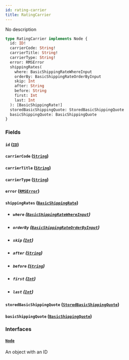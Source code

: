 ```yaml
---
id: rating-carrier
title: RatingCarrier
---
```


No description

```graphql
type RatingCarrier implements Node {
  id: ID!
  carrierCode: String!
  carrierTitle: String!
  carrierType: String!
  error: RMSError
  shippingRates(
    where: BasicShippingRateWhereInput
    orderBy: BasicShippingRateOrderByInput
    skip: Int
    after: String
    before: String
    first: Int
    last: Int
  ): [BasicShippingRate!]
  storedBasicShippingQuote: StoredBasicShippingQuote
  basicShippingQuote: BasicShippingQuote
}
```

### Fields

#### `id` ([`ID`](../../order-view-service/scalars/id))

#### `carrierCode` ([`String`](../../order-view-service/scalars/string))

#### `carrierTitle` ([`String`](../../order-view-service/scalars/string))

#### `carrierType` ([`String`](../../order-view-service/scalars/string))

#### `error` ([`RMSError`](../../order-view-service/objects/rmserror))

#### `shippingRates` ([`BasicShippingRate`](../../order-view-service/objects/basic-shipping-rate))

- ##### `where` ([`BasicShippingRateWhereInput`](../../order-view-service/inputs/basic-shipping-rate-where-input))

- ##### `orderBy` ([`BasicShippingRateOrderByInput`](../../order-view-service/enums/basic-shipping-rate-order-by-input))

- ##### `skip` ([`Int`](../../order-view-service/scalars/int))

- ##### `after` ([`String`](../../order-view-service/scalars/string))

- ##### `before` ([`String`](../../order-view-service/scalars/string))

- ##### `first` ([`Int`](../../order-view-service/scalars/int))

- ##### `last` ([`Int`](../../order-view-service/scalars/int))

#### `storedBasicShippingQuote` ([`StoredBasicShippingQuote`](../../order-view-service/objects/stored-basic-shipping-quote))

#### `basicShippingQuote` ([`BasicShippingQuote`](../../order-view-service/objects/basic-shipping-quote))

### Interfaces

#### [`Node`](../../order-view-service/interfaces/node)

An object with an ID
